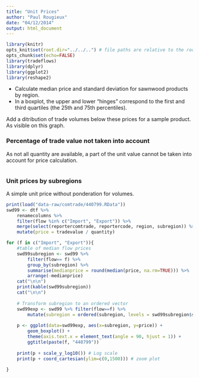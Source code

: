 ```yaml
---
title: "Unit Prices"
author: "Paul Rougieux"
date: "04/12/2014"
output: html_document
---
```

```r
library(knitr)
opts_knit$set(root.dir="../../..") # file paths are relative to the root of the project directory
opts_chunk$set(echo=FALSE)
library(tradeflows)
library(dplyr)
library(ggplot2)
library(reshape2)
``` 

* Calculate median price and standard deviation for sawnwood products by region.
* In a boxplot, the upper and lower "hinges" correspond to the first and third quartiles (the 25th and 75th percentiles).

Add a ditribution of trade volumes below these prices for a sample product.
As visible on this graph.


### Percentage of trade value not taken into account
As not all quantity are available, a part of the unit value cannot be taken into account for price calculation.
```r


```

### Unit prices by subregions
A simple unit price without ponderation for volumes.
```r
print(load("data-raw/comtrade/440799.RData"))
swd99 <- dtf %>% 
    renamecolumns %>%
    filter(flow %in% c("Import", "Export")) %>%
    merge(select(reportercomtrade, reportercode, region, subregion)) %>%
    mutate(price = tradevalue / quantity)

for (f in c("Import", "Export")){
    #table of median flow prices
    swd99subregion <- swd99 %>% 
        filter(flow== f) %>%
        group_by(subregion) %>%
        summarise(medianprice = round(median(price, na.rm=TRUE))) %>%
        arrange(-medianprice)
    cat("\n\n")
    print(kable(swd99subregion))
    cat("\n\n")
    
    # Transform subregion to an ordered vector 
    swd99exp <- swd99 %>% filter(flow==f) %>%
        mutate(subregion = ordered(subregion, levels = swd99subregion$subregion)) 
    
    p <- ggplot(data=swd99exp, aes(x=subregion, y=price)) +
        geom_boxplot() + 
        theme(axis.text.x = element_text(angle = 90, hjust = 1)) +
        ggtitle(paste(f, "440799"))
        
    print(p + scale_y_log10()) # Log scale
    print(p + coord_cartesian(ylim=c(0,1500))) # zoom plot 
    
}
```

```r

```
